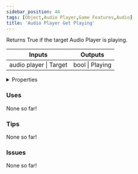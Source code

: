 ```yaml
---
sidebar_position: 44
tags: [Object,Audio Player,Game Features,Audio]
title: 'Audio Player Get Playing'
---
```


Returns True if the target Audio Player is playing.



<IChip uuid="00443d01-632e-4f75-ac6f-23b3e224e791"/>

<table><thead><tr><th>Inputs</th><th>Outputs</th></tr></thead><tbody><tr><td>audio player | Target</td><td>bool | Playing</td></tr></tbody></table>

<details>
  <summary>Properties</summary>
  <div>
    <div>
    <table>
      <tbody>
        <tr>
          <td>Is beta required?</td>
          <td>No</td>
        </tr>
        <tr>
          <td>Is chip a trolling risk?</td>
          <td>No</td>
        </tr>
        <tr>
          <td>Is chip a role assignment risk?</td>
          <td>No</td>
        </tr>
        <tr>
          <td>Chip UUID</td>
          <td>00443d01-632e-4f75-ac6f-23b3e224e791</td>
        </tr>
        <tr>
          <td>Room availability</td>
          <td>Available everywhere</td>
        </tr>
      </tbody>
    </table>
    </div>
  </div>
</details>

### Uses

None so far!

### Tips

None so far!

### Issues

None so far!